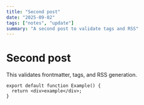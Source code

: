 ```yaml
---
title: "Second post"
date: "2025-09-02"
tags: ["notes", "update"]
summary: "A second post to validate tags and RSS"
---
```


# Second post

This validates frontmatter, tags, and RSS generation.

```tsx
export default function Example() {
  return <div>example</div>;
}
```
